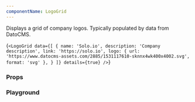 ```yaml
---
componentName: LogoGrid
---
```


Displays a grid of company logos. Typically populated by data from DatoCMS.

<LiveComponent>{`<LogoGrid
  data={[
    {
      name: 'Solo.io',
      description: 'Company description',
      link: 'https://solo.io',
      logo: { url: 'https://www.datocms-assets.com/2885/1531117610-sknnx4wk400x4002.svg', format: 'svg' },
    }
  ]}
  details={true}
/>`}</LiveComponent>

### Props

<PropsTable props={componentProps} />

### Playground

<KnobsComponent knobs={componentProps} />
